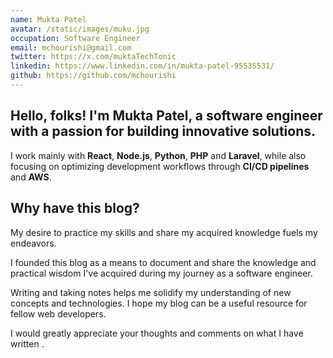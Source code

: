 ```yaml
---
name: Mukta Patel
avatar: /static/images/muku.jpg
occupation: Software Engineer
email: mchourishi@gmail.com
twitter: https://x.com/muktaTechTonic
linkedin: https://www.linkedin.com/in/mukta-patel-95535531/
github: https://github.com/mchourishi
---
```


## Hello, folks! I'm Mukta Patel, a software engineer with a passion for building innovative solutions.

I work mainly with <b>React</b>, <b>Node.js</b>, <b>Python</b>, <b>PHP</b> and <b>Laravel</b>,
while also focusing on optimizing development workflows through <b>CI/CD pipelines</b> and <b>AWS</b>.

## Why have this blog?

My desire to practice my skills and share my acquired knowledge fuels my endeavors.

I founded this blog as a means to document and share the knowledge and practical wisdom I've acquired during my journey as a software engineer.

Writing and taking notes helps me solidify my understanding of new concepts and technologies. I hope my blog can be a useful resource for fellow web developers.

I would greatly appreciate your thoughts and comments on what I have written .
